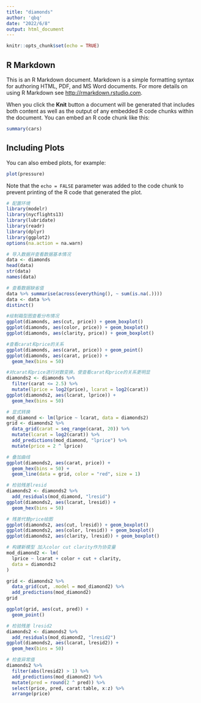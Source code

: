 ---
title: "diamonds"
author: 'qbq'
date: "2022/6/8"
output: html_document
---

```{r setup, include=TRUE}
knitr::opts_chunk$set(echo = TRUE)
```

## R Markdown

This is an R Markdown document. Markdown is a simple formatting syntax for authoring HTML, PDF, and MS Word documents. For more details on using R Markdown see <http://rmarkdown.rstudio.com>.

When you click the **Knit** button a document will be generated that includes both content as well as the output of any embedded R code chunks within the document. You can embed an R code chunk like this:

```{r cars}
summary(cars)
```

## Including Plots

You can also embed plots, for example:

```{r pressure, echo=TRUE}
plot(pressure)
```

Note that the `echo = FALSE` parameter was added to the code chunk to prevent printing of the R code that generated the plot.
```{r}
# 配置环境
library(modelr)
library(nycflights13)
library(lubridate)
library(readr)
library(dplyr)
library(ggplot2)
options(na.action = na.warn)
```
```{r}
# 导入数据并查看数据基本情况
data <- diamonds
head(data)
str(data)
names(data)

```
```{r}
# 查看数据缺省值
data %>% summarise(across(everything(), ~ sum(is.na(.))))
data <- data %>%
distinct()
```

```{r}
#绘制箱型图查看分布情况
ggplot(diamonds, aes(cut, price)) + geom_boxplot()
ggplot(diamonds, aes(color, price)) + geom_boxplot()
ggplot(diamonds, aes(clarity, price)) + geom_boxplot()

```

```{r}
#查看carat和price的关系
ggplot(diamonds, aes(carat, price)) + geom_point()
ggplot(diamonds, aes(carat, price)) +
  geom_hex(bins = 50)
```

```{r}
#对carat和price进行对数变换，使查看carat和price的关系更明显
diamonds2 <- diamonds %>%
  filter(carat <= 2.5) %>%
  mutate(lprice = log2(price), lcarat = log2(carat))
ggplot(diamonds2, aes(lcarat, lprice)) +
  geom_hex(bins = 50)
```
```{r}
# 显式转换
mod_diamond <- lm(lprice ~ lcarat, data = diamonds2)
grid <- diamonds2 %>%
  data_grid(carat = seq_range(carat, 20)) %>%
  mutate(lcarat = log2(carat)) %>%
  add_predictions(mod_diamond, "lprice") %>%
  mutate(price = 2 ^ lprice)
```
```{r}
# 叠加曲线
ggplot(diamonds2, aes(carat, price)) +
  geom_hex(bins = 50) +
  geom_line(data = grid, color = "red", size = 1)

```

```{r}

# 检验残差lresid
diamonds2 <- diamonds2 %>%
  add_residuals(mod_diamond, "lresid")
ggplot(diamonds2, aes(lcarat, lresid)) +
  geom_hex(bins = 50)
```
```{r}
# 残差代替price绘图
ggplot(diamonds2, aes(cut, lresid)) + geom_boxplot()
ggplot(diamonds2, aes(color, lresid)) + geom_boxplot()
ggplot(diamonds2, aes(clarity, lresid)) + geom_boxplot()

```

```{r}
# 构建新模型 加入color cut clarity作为协变量
mod_diamond2 <- lm(
  lprice ~ lcarat + color + cut + clarity,
  data = diamonds2
)

grid <- diamonds2 %>%
  data_grid(cut, .model = mod_diamond2) %>%
  add_predictions(mod_diamond2)
grid

ggplot(grid, aes(cut, pred)) +
  geom_point()

```

```{r}
# 检验残差 lresid2
diamonds2 <- diamonds2 %>%
  add_residuals(mod_diamond2, "lresid2")
ggplot(diamonds2, aes(lcarat, lresid2)) +
  geom_hex(bins = 50)

```

```{r}
# 检查异常值
diamonds2 %>%
  filter(abs(lresid2) > 1) %>%
  add_predictions(mod_diamond2) %>%
  mutate(pred = round(2 ^ pred)) %>%
  select(price, pred, carat:table, x:z) %>%
  arrange(price)
```

